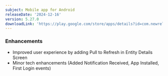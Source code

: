```yaml
---
subject: Mobile app for Android
releaseDate: '2024-12-16'
version: 5.27.0
downloadLink: 'https://play.google.com/store/apps/details?id=com.newrelic.rpm'
---
```



### Enhancements
* Improved user experience by adding Pull to Refresh in Entity Details Screen
* Minor tech enhancements (Added Notification Received, App Installed, First Login events)

